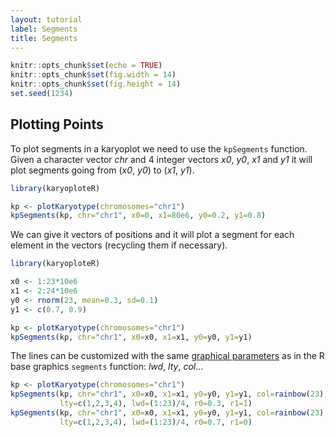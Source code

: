 ```yaml
---
layout: tutorial
label: Segments
title: Segments
---
```



```r
knitr::opts_chunk$set(echo = TRUE)
knitr::opts_chunk$set(fig.width = 14)
knitr::opts_chunk$set(fig.height = 14)
set.seed(1234)
```

## Plotting Points

To plot segments in a karyoplot we need to use the `kpSegments` function. Given a
character vector _chr_ and 4 integer vectors _x0_, _y0_, _x1_ and _y1_ it 
will plot segments going from (_x0_, _y0_) to (_x1_, _y1_).

```r

library(karyoploteR)

kp <- plotKaryotype(chromosomes="chr1")
kpSegments(kp, chr="chr1", x0=0, x1=80e6, y0=0.2, y1=0.8)

```

We can give it vectors of positions and it will plot a segment for each element 
in the vectors (recycling them if necessary).

```r

library(karyoploteR)

x0 <- 1:23*10e6
x1 <- 2:24*10e6
y0 <- rnorm(23, mean=0.3, sd=0.1)
y1 <- c(0.7, 0.9)

kp <- plotKaryotype(chromosomes="chr1")
kpSegments(kp, chr="chr1", x0=x0, x1=x1, y0=y0, y1=y1)

```

The lines can be customized with the same 
[graphical parameters](https://www.rdocumentation.org/packages/graphics/topics/par)
as in the R base graphics `segments` function: _lwd_, _lty_, _col_...

```r
kp <- plotKaryotype(chromosomes="chr1")
kpSegments(kp, chr="chr1", x0=x0, x1=x1, y0=y0, y1=y1, col=rainbow(23), 
           lty=c(1,2,3,4), lwd=(1:23)/4, r0=0.3, r1=1)
kpSegments(kp, chr="chr1", x0=x0, x1=x1, y0=y0, y1=y1, col=rainbow(23), 
           lty=c(1,2,3,4), lwd=(1:23)/4, r0=0.7, r1=0)


```





